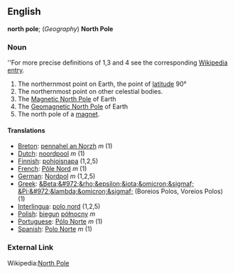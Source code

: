 ==English==
'''north pole'''; (''Geography'') '''North Pole'''

===Noun===
''For more precise definitions of 1,3 and 4 see the corresponding [[wikipedia:en:North Pole|Wikipedia entry]].
#The northernmost point on Earth, the point of [[latitude]] 90°
#The northernmost point on other celestial bodies.
#The [[Magnetic North Pole]] of Earth
#The [[Geomagnetic North Pole]] of Earth
#The north pole of a [[magnet]].

====Translations====

*[[Breton]]: [[pennahel an Norzh]] ''m'' (1)
*[[Dutch]]: [[noordpool]] ''m'' (1)
*[[Finnish]]: [[pohjoisnapa]] (1,2,5)
*[[French]]: [[Pôle Nord]] ''m'' (1)
*[[German]]: [[Nordpol]] ''m'' (1,2,5)
*[[Greek]]: [[&Beta;&#972;&rho;&epsilon;&iota;&omicron;&sigmaf; &Pi;&#972;&lambda;&omicron;&sigmaf;]] (Boreios Polos, Voreios Polos) (1)
*[[Interlingua]]: [[polo nord]] (1,2,5)
*[[Polish]]: [[biegun]] [[północny]] ''m''
*[[Portuguese]]: [[Pólo Norte]] ''m'' (1)
*[[Spanish]]: [[Polo Norte]] ''m'' (1)

===External Link===

Wikipedia:[[wikipedia:en:North Pole|North Pole]]